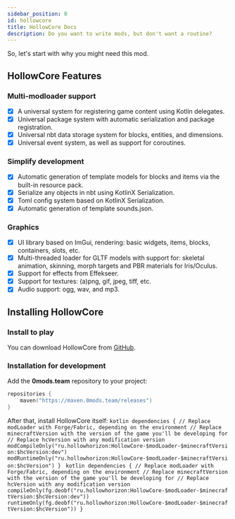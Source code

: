```yaml
---
sidebar_position: 0
id: hollowcore
title: HollowCore Docs
description: Do you want to write mods, but don't want a routine?
---
```



So, let's start with why you might need this mod.

## HollowCore Features

### Multi-modloader support
- [x] A universal system for registering game content using Kotlin delegates.
- [x] Universal package system with automatic serialization and package registration.
- [x] Universal nbt data storage system for blocks, entities, and dimensions.
- [x] Universal event system, as well as support for coroutines.

### Simplify development
- [x] Automatic generation of template models for blocks and items via the built-in resource pack.
- [x] Serialize any objects in nbt using KotlinX Serialization.
- [x] Toml config system based on KotlinX Serialization.
- [x] Automatic generation of template sounds.json.

### Graphics
- [x] UI library based on ImGui, rendering: basic widgets, items, blocks, containers, slots, etc.
- [x] Multi-threaded loader for GLTF models with support for: skeletal animation, skinning, morph targets and PBR materials for Iris/Oculus.
- [x] Support for effects from Effekseer.
- [x] Support for textures: (a)png, gif, jpeg, tiff, etc.
- [x] Audio support: ogg, wav, and mp3.

## Installing HollowCore

### Install to play

You can download HollowCore from [GitHub](https://github.com/HollowHorizon/HollowCore/releases).

### Installation for development

Add the **0mods.team** repository to your project:
```kotlin
repositories {
    maven("https://maven.0mods.team/releases")
}
```

After that, install HollowCore itself:
<Tabs>
    <TabItem value="loom" label="Loom">
        ```kotlin
        dependencies {
            // Replace modLoader with Forge/Fabric, depending on the environment
            // Replace minecraftVersion with the version of the game you'll be developing for
            // Replace hcVersion with any modification version
            modCompileOnly("ru.hollowhorizon:HollowCore-$modLoader-$minecraftVersion:$hcVersion:dev")
            modRuntimeOnly("ru.hollowhorizon:HollowCore-$modLoader-$minecraftVersion:$hcVersion")
        }
        ```
    </TabItem>
    <TabItem value="fg" label="ForgeGradle">
        ```kotlin
        dependencies {
            // Replace modLoader with Forge/Fabric, depending on the environment
            // Replace minecraftVersion with the version of the game you'll be developing for
            // Replace hcVersion with any modification version
            compileOnly(fg.deobf("ru.hollowhorizon:HollowCore-$modLoader-$minecraftVersion:$hcVersion:dev"))
            runtimeOnly(fg.deobf("ru.hollowhorizon:HollowCore-$modLoader-$minecraftVersion:$hcVersion"))
        }
        ```
    </TabItem>
</Tabs>